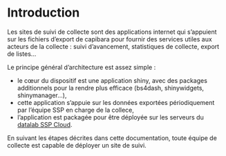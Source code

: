 # Introduction

Les sites de suivi de collecte sont des applications internet qui s'appuient sur les fichiers d'export de capibara pour fournir des services utiles aux acteurs de la collecte : suivi d'avancement, statistiques de collecte, export de listes...   

Le principe général d'architecture est assez simple :   

- le cœur du dispositif est une application shiny, avec des packages additionnels pour la rendre plus efficace (bs4dash, shinywidgets, shinymanager...),    
- cette application s'appuie sur les données exportées périodiquement par l'équipe SSP en charge de la collece,       
- l'application est packagée pour être déployée sur les serveurs du [datalab SSP Cloud](https://datalab.sspcloud.fr/).     

En suivant les étapes décrites dans cette documentation, toute équipe de collecte est capable de déployer un site de suivi.  
